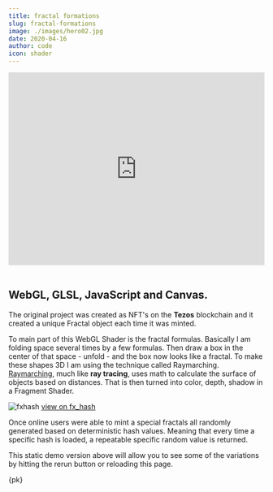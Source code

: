 ```yaml
---
title: fractal formations
slug: fractal-formations
image: ./images/hero02.jpg
date: 2020-04-16
author: code
icon: shader
---
```


<iframe height="380" style="width: 100%" scrolling="no" title="Fractal  Warpings / WebGL Fragment Shader" src="https://codepen.io/pjkarlik/embed/76e274a7fa94bc5473db04d2c9867012?default-tab=result&theme-id=light" frameborder="no" loading="lazy" allowtransparency="true" allowfullscreen="true">
  See the Pen <a href="https://codepen.io/pjkarlik/pen/76e274a7fa94bc5473db04d2c9867012">
  Fractal  Warpings / WebGL Fragment Shader</a> by Paul J Karlik (<a href="https://codepen.io/pjkarlik">@pjkarlik</a>)
  on <a href="https://codepen.io">CodePen</a>.
</iframe>
<br/><br/>

## WebGL, GLSL, JavaScript and Canvas. 

The original project was created as NFT's on the **Tezos** blockchain and it created a unique Fractal object 
each time it was minted. 

To main part of this WebGL Shader is the fractal formulas. Basically I am folding space several times by a few formulas.
Then draw a box in the center of that space - unfold - and the box now looks like a fractal. 
To make these shapes 3D I am using the technique called Raymarching. [Raymarching](https://michaelwalczyk.com/blog-ray-marching.html), 
much like **ray tracing**, uses math to calculate the surface of objects based on distances. That is then turned into
color, depth, shadow in a Fragment Shader. 

![fxhash](https://assets.codepen.io/163598/fxhash_capture.jpg)
[view on fx_hash](https://www.fxhash.xyz/generative/6636)

Once online users were able to mint a special fractals all randomly generated based on deterministic 
hash values. Meaning that every time a specific hash is loaded, a repeatable specific random value is returned. 

This static demo version above will allow you to see some of the variations by hitting the rerun button or reloading this page.

{pk}
